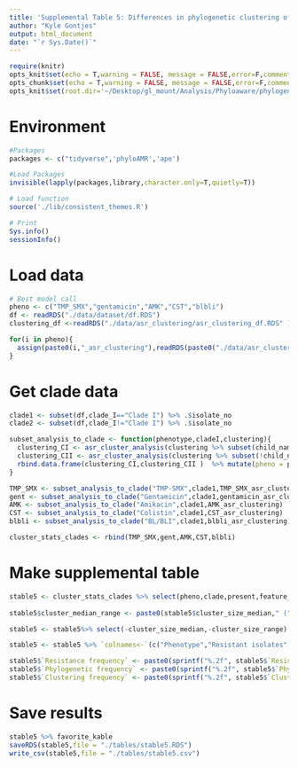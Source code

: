 ```yaml
---
title: 'Supplemental Table 5: Differences in phylogenetic clustering of antibiotic resistance across clades of Klebsiella pneumoniae sequence type 258'
author: "Kyle Gontjes"
output: html_document
date: "`r Sys.Date()`"
---
```

 
```r
require(knitr)
opts_knit$set(echo = T,warning = FALSE, message = FALSE,error=F,comment=NA) 
opts_chunk$set(echo = T,warning = FALSE, message = FALSE,error=F,comment=NA)
opts_knit$set(root.dir='~/Desktop/gl_mount/Analysis/Phyloaware/phylogenetic-resistance-ms/')
```

# Environment
```r
#Packages
packages <- c("tidyverse",'phyloAMR','ape')   

#Load Packages
invisible(lapply(packages,library,character.only=T,quietly=T)) 

# Load function
source('./lib/consistent_themes.R')

# Print
Sys.info()
sessionInfo() 
``` 

# Load data
```r
# Best model call
pheno <- c("TMP_SMX","gentamicin","AMK","CST","blbli")
df <- readRDS("./data/dataset/df.RDS")
clustering_df <-readRDS("./data/asr_clustering/asr_clustering_df.RDS" )

for(i in pheno){
  assign(paste0(i,"_asr_clustering"),readRDS(paste0("./data/asr_clustering/",i,"_asr_clustering.RDS")))
}
```

# Get clade data
```r
clade1 <- subset(df,clade_I=="Clade I") %>% .$isolate_no
clade2 <- subset(df,clade_I!="Clade I") %>% .$isolate_no

subset_analysis_to_clade <- function(phenotype,cladeI,clustering){
  clustering_CI <- asr_cluster_analysis(clustering %>% subset(child_name %in% cladeI),remove_faux = TRUE) %>% mutate(clade = "Clade I")
  clustering_CII <- asr_cluster_analysis(clustering %>% subset(!child_name %in% cladeI),remove_faux = TRUE) %>% mutate(clade = "Clade II")
  rbind.data.frame(clustering_CI,clustering_CII )  %>% mutate(pheno = phenotype)
}

TMP_SMX <- subset_analysis_to_clade("TMP-SMX",clade1,TMP_SMX_asr_clustering)
gent <- subset_analysis_to_clade("Gentamicin",clade1,gentamicin_asr_clustering)
AMK <- subset_analysis_to_clade("Amikacin",clade1,AMK_asr_clustering)
CST <- subset_analysis_to_clade("Colistin",clade1,CST_asr_clustering)
blbli <- subset_analysis_to_clade("BL/BLI",clade1,blbli_asr_clustering) 

cluster_stats_clades <- rbind(TMP_SMX,gent,AMK,CST,blbli)
```

# Make supplemental table 
```r
stable5 <- cluster_stats_clades %>% select(pheno,clade,present,feature_frequency,phylogenetic_frequency,clustering_frequency,phylogenetic_events,singletons,clusters,cluster_isolates,cluster_size_median,cluster_size_range)
 
stable5$cluster_median_range <- paste0(stable5$cluster_size_median," (",stable5$cluster_size_range,")") 

stable5 <- stable5%>% select(-cluster_size_median,-cluster_size_range)  %>% select(pheno,present,feature_frequency,phylogenetic_events,singletons,clusters,cluster_isolates,cluster_median_range,phylogenetic_frequency,clustering_frequency)

stable5 <- stable5 %>% `colnames<-`(c("Phenotype","Resistant isolates","Resistance frequency","Phylogenetic events","Singletons","Clusters","Cluster isolates","Cluster size, median (range)","Phylogenetic frequency","Clustering frequency"))

stable5$`Resistance frequency` <- paste0(sprintf("%.2f", stable5$`Resistance frequency`),"%")
stable5$`Phylogenetic frequency` <- paste0(sprintf("%.2f", stable5$`Phylogenetic frequency`),"%")
stable5$`Clustering frequency` <- paste0(sprintf("%.2f", stable5$`Clustering frequency`),"%")
```

# Save results
```r
stable5 %>% favorite_kable
saveRDS(stable5,file = "./tables/stable5.RDS")
write_csv(stable5,file = "./tables/stable5.csv")
```
